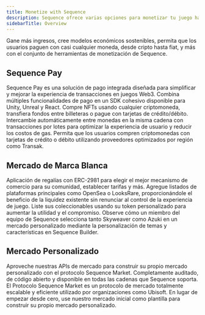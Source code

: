 ```yaml
---
title: Monetize with Sequence
description: Sequence ofrece varias opciones para monetizar tu juego habilitado para blockchain, como marketplaces de marca blanca y Sequence Pay.
sidebarTitle: Overview
---
```


Gane más ingresos, cree modelos económicos sostenibles, permita que los usuarios paguen con casi cualquier moneda, desde cripto hasta fiat, y más con el conjunto de herramientas de monetización de Sequence.

## Sequence Pay

<CardGroup cols={2}>
  <Card title="Overview" icon="cart-plus" href="/solutions/payments/overview">
    Sequence Pay es una solución de pago integrada diseñada para simplificar y mejorar la experiencia de transacciones en juegos Web3. Combina múltiples funcionalidades de pago en un SDK cohesivo disponible para Unity, Unreal y React.
  </Card>

  <Card title="Checkout" icon="credit-card" href="/sdk/web/guides/checkout">
    Compre NFTs usando cualquier criptomoneda, transfiera fondos entre billeteras o pague con tarjetas de crédito/débito.
  </Card>

  <Card title="Smart Swaps" icon="right-left" href="/sdk/web/guides/smart-swaps">
    Intercambie automáticamente entre monedas en la misma cadena con transacciones por lotes para optimizar la experiencia de usuario y reducir los costos de gas.
  </Card>

  <Card title="Fiat On-Ramp" icon="money-bill-wave" href="/sdk/web/guides/on-ramp">
    Permita que los usuarios compren criptomonedas con tarjetas de crédito o débito utilizando proveedores optimizados por región como Transak.
  </Card>
</CardGroup>

## Mercado de Marca Blanca

<CardGroup cols={2}>
  <Card title="Enforce Royalties" icon="store" href="/solutions/marketplaces/white-label-marketplace/overview">
    Aplicación de regalías con ERC-2981 para elegir el mejor mecanismo de comercio para su comunidad, establecer tarifas y más.
  </Card>

  <Card title="Aggregate Listings" icon="layer-group" href="/solutions/marketplaces/white-label-marketplace/guide/">
    Agregue listados de plataformas principales como OpenSea o LooksRare, proporcionándole el beneficio de la liquidez existente sin renunciar al control de la experiencia de juego.
  </Card>

  <Card title="Leverage your Custom Token" icon="coins" href="/solutions/marketplaces/white-label-marketplace/guide/">
    Liste sus coleccionables usando su token personalizado para aumentar la utilidad y el compromiso.
  </Card>

  <Card title="Video Walkthrough" icon="video" href="/solutions/marketplaces/white-label-marketplace/video-walkthrough/">
    Observe cómo un miembro del equipo de Sequence selecciona tanto Skyweaver como Azuki en un mercado personalizado mediante la personalización de temas y características en Sequence Builder.
  </Card>
</CardGroup>

## Mercado Personalizado

<CardGroup cols={2}>
  <Card title="Marketplace APIs" icon="hammer" href="/api-references/marketplace/endpoints">
    Aproveche nuestras APIs de mercado para construir su propio mercado personalizado con el protocolo Sequence Market.
  </Card>

  <Card title="Sequence Market Protocol" icon="code-branch" href="https://github.com/0xsequence/marketplace-contracts/tree/master">
    Completamente auditado, de código abierto y disponible en todas las cadenas que Sequence soporta. El Protocolo Sequence Market es un protocolo de mercado totalmente escalable y eficiente utilizado por organizaciones como Ubisoft.
  </Card>

  <Card title="Starter Marketplace" icon="rocket" href="/solutions/marketplaces/custom-marketplace/starter">
    En lugar de empezar desde cero, use nuestro mercado inicial como plantilla para construir su propio mercado personalizado.
  </Card>
</CardGroup>
